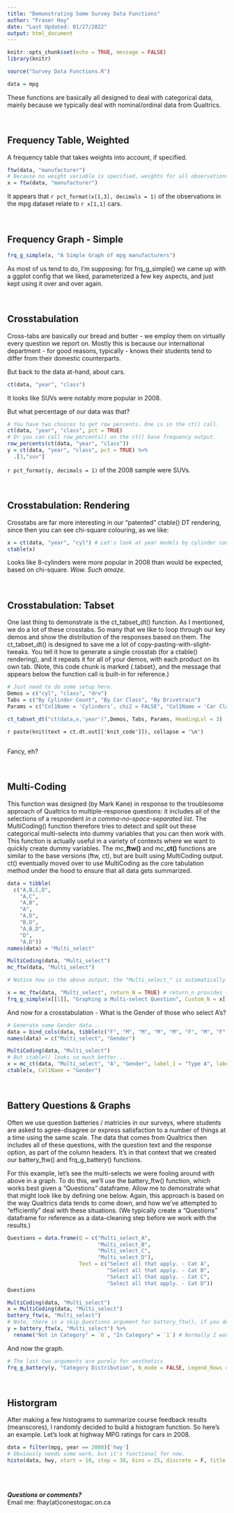 ```yaml
---
title: "Demonstrating Some Survey Data Functions"
author: "Fraser Hay"
date: "Last Updated: 01/27/2022"
output: html_document
---
```


```r
knitr::opts_chunk$set(echo = TRUE, message = FALSE)
library(knitr)

source("Survey Data Functions.R")

data = mpg
```

These functions are basically all designed to deal with categorical data, mainly because we typically deal with nominal/ordinal data from Qualtrics.

<br>

## Frequency Table, Weighted

A frequency table that takes weights into account, if specified.

```r
ftw(data, "manufacturer")
# Because no weight variable is specified, weights for all observations are 1.
x = ftw(data, "manufacturer")
```

It appears that `r pct_format(x[1,3], decimals = 1)` of the observations in the mpg dataset relate to `r x[1,1]` cars.

<br>

## Frequency Graph - Simple

```r
frq_g_simple(x, "A Simple Graph of mpg manufacturers")
```

As most of us tend to do, I'm supposing: for frq_g_simple() we came up with a ggplot config that we liked, parameterized a few key aspects, and just kept using it over and over again.

<br>

## Crosstabulation

Cross-tabs are basically our bread and butter - we employ them on virtually every question we report on. Mostly this is because our international department - for good reasons, typically - knows their students tend to differ from their domestic counterparts.

But back to the data at-hand, about cars.

```r
ct(data, "year", "class")
```

It looks like SUVs were notably more popular in 2008. 

But what percentage of our data was that?

```r
# You have two choices to get row percents. One is in the ct() call.
ct(data, "year", "class", pct = TRUE)
# Or you can call row_percents() on the ct() base frequency output.
row_percents(ct(data, "year", "class"))
y = ct(data, "year", "class", pct = TRUE) %>% 
  .[3,"suv"]
```

`r pct_format(y, decimals = 1)` of the 2008 sample were SUVs.

<br>

## Crosstabulation: Rendering

Crosstabs are far more interesting in our "patented" ctable() DT rendering, since then you can see chi-square colouring, as we like:

```r
x = ct(data, "year", "cyl") # Let's look at year models by cylinder count.
ctable(x)
```

Looks like 8-cylinders were more popular in 2008 than would be expected, based on chi-square. *Wow. Such amaze.*

<br>

## Crosstabulation: Tabset {.tabset}

One last thing to demonstrate is the ct_tabset_dt() function. As I mentioned, we do a lot of these crosstabs. So many that we like to loop through our key demos and show the distribution of the responses based on them. The ct_tabset_dt() is designed to save me a lot of copy-pasting-with-slight-tweaks. You tell it how to generate a single crosstab (for a ctable() rendering), and it repeats it for all of your demos, with each product on its own tab. (Note, this code chunk is marked {.tabset}, and the message that appears below the function call is built-in for reference.)

```r
# Just need to do some setup here.
Demos = c("cyl", "class", "drv")
Tabs = c("By Cylinder Count", "By Car Class", "By Drivetrain")
Params = c("Col1Name = 'Cylinders', chi2 = FALSE", "Col1Name = 'Car Class', chi2 = FALSE", "Col1Name = 'Drivetrain Type', chi2 = FALSE")

ct_tabset_dt("ct(data,x,'year')",Demos, Tabs, Params, HeadingLvl = 3)
```

`r paste(knit(text = ct.dt.out[['knit_code']]), collapse = '\n')`

## {-}

Fancy, eh?

<br>

## Multi-Coding

This function was designed (by Mark Kane) in response to the troublesome approach of Qualtrics to multiple-response questions: it includes all of the selections of a respondent *in a comma-no-space-separated list*. The MultiCoding() function therefore tries to detect and split out these categorical multi-selects into dummy variables that you can then work with. This function is actually useful in a variety of contexts where we want to quickly create dummy variables. The mc_**ftw()** and mc_**ct()** functions are similar to the base versions (ftw, ct), but are built using MultiCoding output. ct() eventually moved over to use MultiCoding as the core tabulation method under the hood to ensure that all data gets summarized.

```r
data = tibble(
  c("A,B,C,D",
    "A,C",
    "A,B",
    "A",
    "A,D",
    "B,D",
    "A,B,D",
    "D",
    "A,D"))
names(data) = "Multi_select"

MultiCoding(data, "Multi_select")
mc_ftw(data, "Multi_select")

# Notice how in the above output, the "Multi_select_" is automatically truncated off the categories.

x = mc_ftw(data, "Multi_select", return_N = TRUE) # return_n provides the actual number of valid cases, in a list object...
frq_g_simple(x[[1]], "Graphing a Multi-select Question", Custom_N = x[[2]]) # Which we can then utilize for the actual N in this graph...
```

And now for a crosstabulation - What is the Gender of those who select A's?

```r
# Generate some Gender data...
data = bind_cols(data, tibble(c("F", "M", "M", "M", "M", "F", "M", "F", "F")))
names(data) = c("Multi_select", "Gender")

MultiCoding(data, "Multi_select")
# But ctable() looks so much better...
x = mc_ct(data, "Multi_select", "A", "Gender", label_1 = "Type A", label_0 = "Not Type A")
ctable(x, Col1Name = "Gender")
```

<br>

## Battery Questions & Graphs

Often we use question batteries / matricies in our surveys, where students are asked to agree-disagree or express satisfaction to a number of things at a time using the same scale. The data that comes from Qualtrics then includes all of these questions, with the question text and the response option, as part of the column headers. It's in that context that we created our battery_ftw() and frq_g_battery() functions.

For this example, let's see the multi-selects we were fooling around with above in a graph. To do this, we'll use the battery_ftw() function, which works best given a "Questions" dataframe. Allow me to demonstrate what that might look like by defining one below. Again, this approach is based on the way Qualtrics data tends to come down, and how we've attempted to "efficiently" deal with these situations. (We typically create a "Questions" dataframe for reference as a data-cleaning step before we work with the results.)

```r
Questions = data.frame(Q = c("Multi_select_A",
                             "Multi_select_B",
                             "Multi_select_C",
                             "Multi_select_D"), 
                       Text = c("Select all that apply. - Cat A",
                                "Select all that apply. - Cat B",
                                "Select all that apply. - Cat C",
                                "Select all that apply. - Cat D"))
Questions

MultiCoding(data, "Multi_select")
x = MultiCoding(data, "Multi_select")
battery_ftw(x, "Multi_select") 
# Note, there is a skip_Questions argument for battery_ftw(), if you don't have a Questions dataframe to reference.
y = battery_ftw(x, "Multi_select") %>% 
  rename("Not in Category" = `0`, "In Category" = `1`) # Normally I wouldn't need to rename them, as the values would be the categories in the question; but MultiCoding(), which created my data, just creates dummies, 0/1.
```

And now the graph.

```r
# The last two arguments are purely for aesthetics
frq_g_battery(y, "Category Distribution", N_mode = FALSE, Legend_Rows = 1, Legend_Padding = 30) 
```

<br>

## Historgram

After making a few histograms to summarize course feedback results (meanscores), I randomly decided to build a histogram function. So here's an example. Let's look at highway MPG ratings for cars in 2008.

```r
data = filter(mpg, year == 2008)['hwy']
# Obviously needs some work, but it's functional for now.
histo(data, hwy, start = 10, stop = 38, bins = 25, discrete = F, title = "City MPG in 2008")

```

<br><br>

***Questions or comments?*** <br>
Email me: fhay(at)conestogac.on.ca

<br><br><br><br><br><br><br><br>
